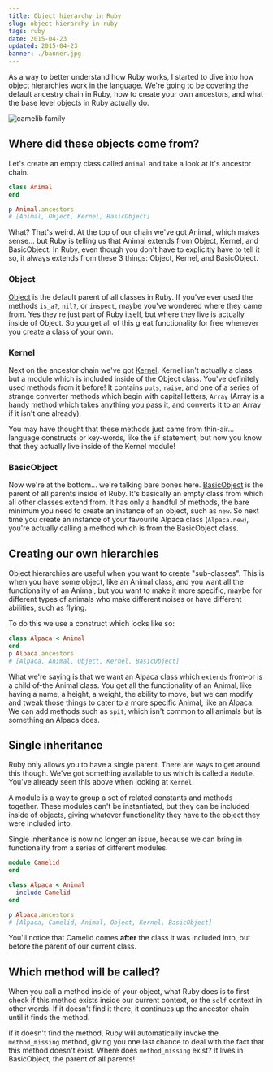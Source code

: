 ```yaml
---
title: Object hierarchy in Ruby
slug: object-hierarchy-in-ruby
tags: ruby
date: 2015-04-23
updated: 2015-04-23
banner: ./banner.jpg
---
```



As a way to better understand how Ruby works, I started to dive into how object hierarchies work in the language. We're going to be covering the default ancestry chain in Ruby, how to create your own ancestors, and what the base level objects in Ruby actually do.

<img src={FamilyImage} alt="camelib family" />

## Where did these objects come from?

Let's create an empty class called `Animal` and take a look at it's ancestor chain.

```ruby
class Animal
end

p Animal.ancestors
# [Animal, Object, Kernel, BasicObject]
```

What? That's weird. At the top of our chain we've got Animal, which makes sense... but Ruby is telling us that Animal extends from Object, Kernel, and BasicObject. In Ruby, even though you don't have to explicitly have to tell it so, it always extends from these 3 things: Object, Kernel, and BasicObject.

### Object

[Object](http://ruby-doc.org/core-2.2.2/Object.html) is the default parent of all classes in Ruby. If you've ever used the methods `is_a?`, `nil?`, or `inspect`, maybe you've wondered where they came from. Yes they're just part of Ruby itself, but where they live is actually inside of Object. So you get all of this great functionality for free whenever you create a class of your own.

### Kernel

Next on the ancestor chain we've got [Kernel](http://ruby-doc.org/core-2.2.2/Kernel.html). Kernel isn't actually a class, but a module which is included inside of the Object class. You've definitely used methods from it before! It contains `puts`, `raise`, and one of a series of strange converter methods which begin with capital letters, `Array` (Array is a handy method which takes anything you pass it, and converts it to an Array if it isn't one already).

You may have thought that these methods just came from thin-air... language constructs or key-words, like the `if` statement, but now you know that they actually live inside of the Kernel module!

### BasicObject

Now we're at the bottom... we're talking bare bones here. [BasicObject](http://ruby-doc.org/core-2.2.0/BasicObject.html) is the parent of all parents inside of Ruby. It's basically an empty class from which all other classes extend from. It has only a handful of methods, the bare minimum you need to create an instance of an object, such as `new`. So next time you create an instance of your favourite Alpaca class (`Alpaca.new`), you're actually calling a method which is from the BasicObject class.

## Creating our own hierarchies

Object hierarchies are useful when you want to create "sub-classes". This is when you have some object, like an Animal class, and you want all the functionality of an Animal, but you want to make it more specific, maybe for different types of animals who make different noises or have different abilities, such as flying.

To do this we use a construct which looks like so:

```ruby
class Alpaca < Animal
end
p Alpaca.ancestors
# [Alpaca, Animal, Object, Kernel, BasicObject]
```

What we're saying is that we want an Alpaca class which `extends` from-or is a child of-the Animal class. You get all the functionality of an Animal, like having a name, a height, a weight, the ability to move, but we can modify and tweak those things to cater to a more specific Animal, like an Alpaca. We can add methods such as `spit`, which isn't common to all animals but is something an Alpaca does.

## Single inheritance

Ruby only allows you to have a single parent. There are ways to get around this though. We've got something available to us which is called a `Module`. You've already seen this above when looking at `Kernel`.

A module is a way to group a set of related constants and methods together. These modules can't be instantiated, but they can be included inside of objects, giving whatever functionality they have to the object they were included into.

Single inheritance is now no longer an issue, because we can bring in functionality from a series of different modules.

```ruby
module Camelid
end

class Alpaca < Animal
  include Camelid
end

p Alpaca.ancestors
# [Alpaca, Camelid, Animal, Object, Kernel, BasicObject]
```

You'll notice that Camelid comes **after** the class it was included into, but before the parent of our current class.

## Which method will be called?

When you call a method inside of your object, what Ruby does is to first check if this method exists inside our current context, or the `self` context in other words. If it doesn't find it there, it continues up the ancestor chain until it finds the method.

If it doesn't find the method, Ruby will automatically invoke the `method_missing` method, giving you one last chance to deal with the fact that this method doesn't exist. Where does `method_missing` exist? It lives in BasicObject, the parent of all parents!
